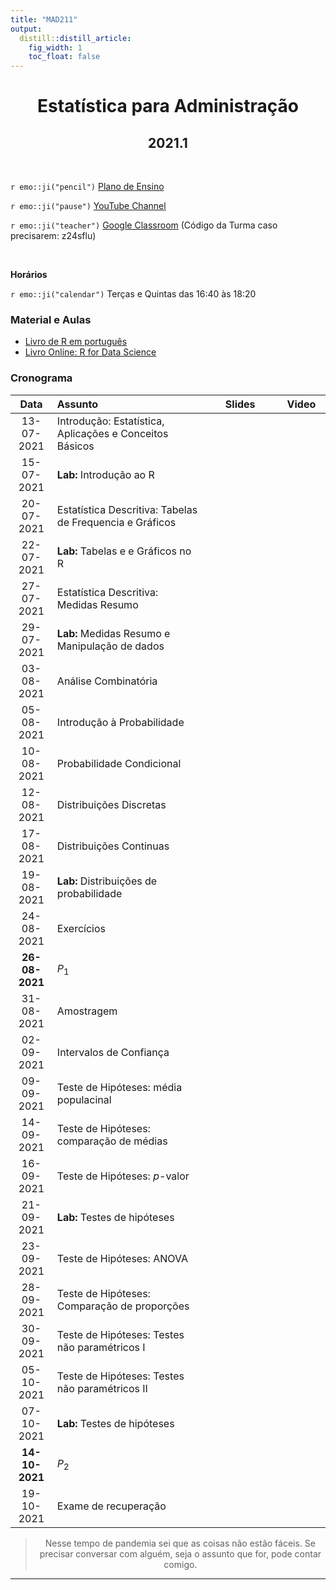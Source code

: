 ```yaml
---
title: "MAD211"
output:
  distill::distill_article: 
    fig_width: 1
    toc_float: false  
---
```


<center>

# Estatística para Administração

## 2021.1

</center>

</br>

`r emo::ji("pencil")` [Plano de Ensino](2021-1/Plano_MAD211_2021-1.pdf) 

`r emo::ji("pause")` [YouTube Channel](https://www.youtube.com/playlist?list=PLrqJCLOY0EkCcJCy9qRHgygfH_Dy14bho) 

`r emo::ji("teacher")` [Google Classroom](https://classroom.google.com/c/MzY5NTMxODI0MjY5?cjc=z24sflu)  (Código da Turma caso precisarem: z24sflu)

</br>

**Horários**    

`r emo::ji("calendar")` Terças e Quintas das 16:40 às 18:20 


### **Material e Aulas**

- [Livro de R em português](http://leg.ufpr.br/Rpira/Rpira.pdf) 
- [Livro Online: R for Data Science](https://r4ds.had.co.nz) 


### **Cronograma**


| Data  | Assunto                | Slides      | Video |
|:-----:|:-----------------------|:----------:|--------|
| 13-07-2021      | Introdução: Estatística, Aplicações e Conceitos Básicos  |  |   | 
| 15-07-2021      | **Lab:** Introdução ao R  |  |   | 
| 20-07-2021      | Estatística Descritiva: Tabelas de Frequencia e Gráficos   |  |   | 
| 22-07-2021      | **Lab:** Tabelas e e Gráficos no R |  |   | 
| 27-07-2021      | Estatística Descritiva: Medidas Resumo  |  |   | 
| 29-07-2021      | **Lab:** Medidas Resumo e Manipulação de dados |  |   | 
| 03-08-2021      | Análise Combinatória   |  |   | 
| 05-08-2021      | Introdução à Probabilidade  |  |   | 
| 10-08-2021      | Probabilidade Condicional   |  |   |
| 12-08-2021      | Distribuições Discretas   |  |   | 
| 17-08-2021      | Distribuições Continuas |  |   | 
| 19-08-2021      | **Lab:** Distribuições de probabilidade  |  |   | 
| 24-08-2021      | Exercícios  |  |   | 
| **26-08-2021**  | $P_1$  |  |   | 
| 31-08-2021      | Amostragem |  |   | 
| 02-09-2021      | Intervalos de Confiança |  |   | 
| 09-09-2021      | Teste de Hipóteses: média populacinal  |  |   | 
| 14-09-2021      | Teste de Hipóteses: comparação de médias   |  |   | 
| 16-09-2021      | Teste de Hipóteses: $p$-valor  |  |   | 
| 21-09-2021      | **Lab:** Testes de hipóteses |  |   | 
| 23-09-2021      | Teste de Hipóteses: ANOVA   |  |   | 
| 28-09-2021      | Teste de Hipóteses: Comparação de proporções |    |   | 
| 30-09-2021      | Teste de Hipóteses: Testes não paramétricos I |  |   | 
| 05-10-2021      | Teste de Hipóteses: Testes não paramétricos II |  |   | 
| 07-10-2021      | **Lab:** Testes de hipóteses |  |   | 
| **14-10-2021**  | $P_2$ |  |   | 
| 19-10-2021      | Exame de recuperação |  |   | 


<center>

> Nesse tempo de pandemia sei que as coisas não estão fáceis. Se precisar conversar com alguém, seja o assunto que for,  pode contar comigo. 

</center>



---- 